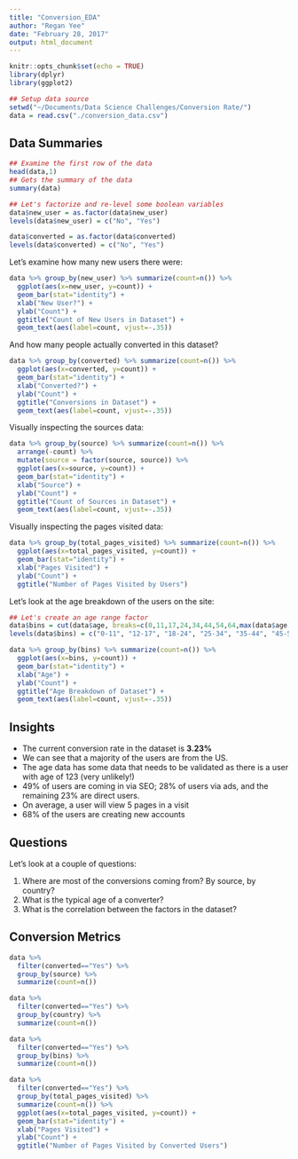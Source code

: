 ```yaml
---
title: "Conversion_EDA"
author: "Regan Yee"
date: "February 28, 2017"
output: html_document
---
```


```r
knitr::opts_chunk$set(echo = TRUE)
library(dplyr)
library(ggplot2)

## Setup data source
setwd("~/Documents/Data Science Challenges/Conversion Rate/")
data = read.csv("./conversion_data.csv")
```

## Data Summaries

```r
## Examine the first row of the data
head(data,1)
## Gets the summary of the data
summary(data)
```

```r
## Let's factorize and re-level some boolean variables
data$new_user = as.factor(data$new_user)
levels(data$new_user) = c("No", "Yes")

data$converted = as.factor(data$converted)
levels(data$converted) = c("No", "Yes")
```

Let's examine how many new users there were:

``` r
data %>% group_by(new_user) %>% summarize(count=n()) %>% 
  ggplot(aes(x=new_user, y=count)) +
  geom_bar(stat="identity") +
  xlab("New User?") + 
  ylab("Count") +
  ggtitle("Count of New Users in Dataset") +
  geom_text(aes(label=count, vjust=-.35))
```

And how many people actually converted in this dataset?

```r
data %>% group_by(converted) %>% summarize(count=n()) %>%
  ggplot(aes(x=converted, y=count)) +
  geom_bar(stat="identity") +
  xlab("Converted?") + 
  ylab("Count") +
  ggtitle("Conversions in Dataset") +
  geom_text(aes(label=count, vjust=-.35))
```

Visually inspecting the sources data:

``` r
data %>% group_by(source) %>% summarize(count=n()) %>% 
  arrange(-count) %>% 
  mutate(source = factor(source, source)) %>% 
  ggplot(aes(x=source, y=count)) + 
  geom_bar(stat="identity") +
  xlab("Source") + 
  ylab("Count") +
  ggtitle("Count of Sources in Dataset") +
  geom_text(aes(label=count, vjust=-.35))
```

Visually inspecting the pages visited data:

``` r
data %>% group_by(total_pages_visited) %>% summarize(count=n()) %>% 
  ggplot(aes(x=total_pages_visited, y=count)) + 
  geom_bar(stat="identity") +
  xlab("Pages Visited") + 
  ylab("Count") +
  ggtitle("Number of Pages Visited by Users")
```

Let's look at the age breakdown of the users on the site:

``` r
## Let's create an age range factor
data$bins = cut(data$age, breaks=c(0,11,17,24,34,44,54,64,max(data$age)))
levels(data$bins) = c("0-11", "12-17", "18-24", "25-34", "35-44", "45-54", "55-64", "65+")

data %>% group_by(bins) %>% summarize(count=n()) %>% 
  ggplot(aes(x=bins, y=count)) +
  geom_bar(stat="identity") +
  xlab("Age") + 
  ylab("Count") +
  ggtitle("Age Breakdown of Dataset") +
  geom_text(aes(label=count, vjust=-.35))
```


## Insights
* The current conversion rate in the dataset is **3.23%**
* We can see that a majority of the users are from the US.
* The age data has some data that needs to be validated as there is a user with age of 123 (very unlikely!)
* 49% of users are coming in via SEO; 28% of users via ads, and the remaining 23% are direct users.
* On average, a user will view 5 pages in a visit
* 68% of the users are creating new accounts

## Questions
Let's look at a couple of questions:

1. Where are most of the conversions coming from? By source, by country?
2. What is the typical age of a converter?
3. What is the correlation between the factors in the dataset?

## Conversion Metrics
```r
data %>% 
  filter(converted=="Yes") %>% 
  group_by(source) %>% 
  summarize(count=n())

data %>% 
  filter(converted=="Yes") %>% 
  group_by(country) %>% 
  summarize(count=n())

data %>% 
  filter(converted=="Yes") %>% 
  group_by(bins) %>% 
  summarize(count=n())

data %>% 
  filter(converted=="Yes") %>% 
  group_by(total_pages_visited) %>% 
  summarize(count=n()) %>% 
  ggplot(aes(x=total_pages_visited, y=count)) + 
  geom_bar(stat="identity") +
  xlab("Pages Visited") + 
  ylab("Count") +
  ggtitle("Number of Pages Visited by Converted Users")
```
